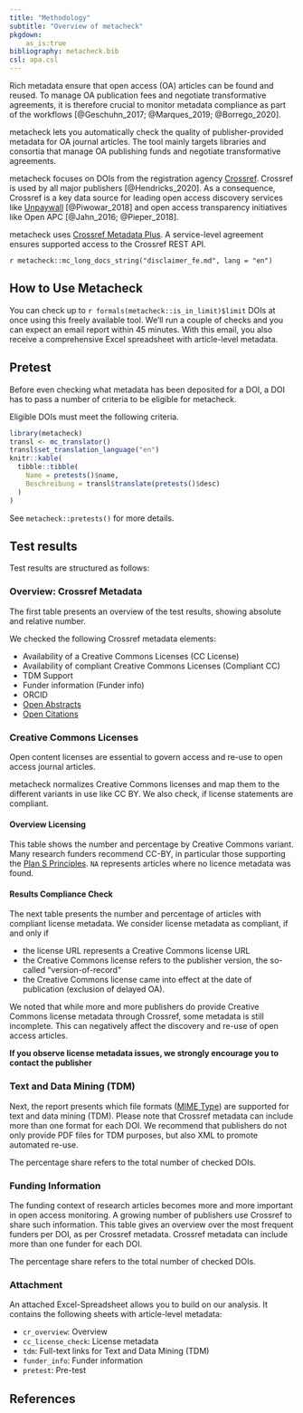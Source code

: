 ```yaml
---
title: "Methodology"
subtitle: "Overview of metacheck"
pkgdown:
    as_is:true
bibliography: metacheck.bib
csl: apa.csl
---
```


<!-- NOTE this has to stay in sync with methode.Rmd -->

Rich metadata ensure that open access (OA) articles can be found and reused. 
To manage OA publication fees and negotiate transformative agreements, it is therefore crucial to monitor metadata compliance as part of the workflows [@Geschuhn_2017; @Marques_2019; @Borrego_2020].

metacheck lets you automatically check the quality of publisher-provided metadata for OA journal articles. 
The tool mainly targets libraries and consortia that manage OA publishing funds and negotiate transformative agreements.

metacheck focuses on DOIs from the registration agency [Crossref](https://www.crossref.org/).
Crossref is used by all major publishers [@Hendricks_2020]. 
As a consequence, Crossref is a key data source for leading open access discovery services like [Unpaywall](https://unpaywall.org/) [@Piwowar_2018] and open access transparency initiatives like Open APC [@Jahn_2016; @Pieper_2018]. 

metacheck uses [Crossref Metadata Plus](https://www.crossref.org/services/metadata-retrieval/metadata-plus/).
A service-level agreement ensures supported access to the Crossref REST API.

<div class="alert alert-warning" role="alert">
`r metacheck::mc_long_docs_string("disclaimer_fe.md", lang = "en")`
</div>

## How to Use Metacheck

You can check up to `r formals(metacheck::is_in_limit)$limit` DOIs at once using this freely available tool. 
We'll run a couple of checks and you can expect an email report within 45 minutes. 
With this email, you also receive a comprehensive Excel spreadsheet with article-level metadata. 

## Pretest

Before even checking what metadata has been deposited for a DOI, a DOI has to pass a number of criteria to be eligible for metacheck.

Eligible DOIs must meet the following criteria.

```r
library(metacheck)
transl <- mc_translator()
transl$set_translation_language("en")
knitr::kable(
  tibble::tibble(
    Name = pretests()$name,
    Beschreibung = transl$translate(pretests()$desc)
  )
)
```

See `metacheck::pretests()` for more details.

## Test results

Test results are structured as follows:

### Overview: Crossref Metadata

The first table presents an overview of the test results, showing absolute and relative number. 

We checked the following Crossref metadata elements:

- Availability of a Creative Commons Licenses (CC License)
- Availability of compliant Creative Commons Licenses (Compliant CC)
- TDM Support 
- Funder information (Funder info)
- ORCID
- [Open Abstracts](https://i4oa.org/) 
- [Open Citations](https://i4oc.org/)

### Creative Commons Licenses

Open content licenses are essential to govern access and re-use to open access journal articles. 

metacheck normalizes Creative Commons licenses and map them to the different variants in use like CC BY.
We also check, if license statements are compliant.

#### Overview Licensing

This table shows the number and percentage by Creative Commons variant. 
Many research funders recommend CC-BY, in particular those supporting the [Plan S Principles](https://www.coalition-s.org/plan_s_principles/). 
`NA` represents articles where no licence metadata was found. 

#### Results Compliance Check

The next table presents the number and percentage of articles with compliant license metadata. 
We consider license metadata as compliant, if and only if 

- the license URL represents a Creative Commons license URL
- the Creative Commons license refers to the publisher version, the so-called "version-of-record"
- the Creative Commons license came into effect at the date of publication (exclusion of delayed OA).

We noted that while more and more publishers do provide Creative Commons license metadata through Crossref, some metadata is still incomplete. 
This can negatively affect the discovery and re-use of open access articles. 

**If you observe license metadata issues, we strongly encourage you to contact the publisher**

### Text and Data Mining (TDM)

Next, the report presents which file formats ([MIME Type](https://developer.mozilla.org/en-US/docs/Web/HTTP/Basics_of_HTTP/MIME_types)) are supported for text and data mining (TDM). 
Please note that Crossref metadata can include more than one format for each DOI. 
We recommend that publishers do not only provide PDF files for TDM purposes, but also XML to promote automated re-use.

The percentage share refers to the total number of checked DOIs.

### Funding Information

The funding context of research articles becomes more and more important in open access monitoring. 
A growing number of publishers use Crossref to share such information. 
This table gives an overview over the most frequent funders per DOI, as per Crossref metadata. 
Crossref metadata can include more than one funder for each DOI.

The percentage share refers to the total number of checked DOIs.

### Attachment

An attached Excel-Spreadsheet allows you to build on our analysis. 
It contains the following sheets with article-level metadata:

- `cr_overview`: Overview  
- `cc_license_check`: License metadata 
- `tdm`: Full-text links for Text and Data Mining (TDM)
- `funder_info`: Funder information
- `pretest`: Pre-test

## References
